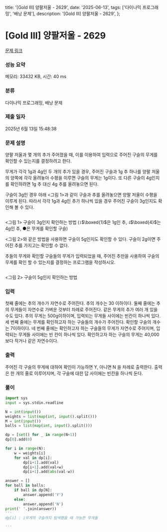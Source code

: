   title: '[Gold III] 양팔저울 - 2629',
  date: '2025-06-13',
  tags: ['다이나믹 프로그래밍', '배낭 문제'],
  description: '[Gold III] 양팔저울 - 2629',
};

# [Gold III] 양팔저울 - 2629 

[문제 링크](https://www.acmicpc.net/problem/2629) 

### 성능 요약

메모리: 33432 KB, 시간: 40 ms

### 분류

다이나믹 프로그래밍, 배낭 문제

### 제출 일자

2025년 6월 13일 15:48:38

### 문제 설명

양팔 저울과 몇 개의 추가 주어졌을 때, 이를 이용하여 입력으로 주어진 구슬의 무게를 확인할 수 있는지를 결정하려고 한다.

무게가 각각 1g과 4g인 두 개의 추가 있을 경우, 주어진 구슬과 1g 추 하나를 양팔 저울의 양쪽에 각각 올려놓아 수평을 이루면 구슬의 무게는 1g이다. 또 다른 구슬이 4g인지를 확인하려면 1g 추 대신 4g 추를 올려놓으면 된다.

구슬이 3g인 경우 아래 <그림 1>과 같이 구슬과 추를 올려놓으면 양팔 저울이 수평을 이루게 된다. 따라서 각각 1g과 4g인 추가 하나씩 있을 경우 주어진 구슬이 3g인지도 확인해 볼 수 있다.

<p ><img alt="" src="https://upload.acmicpc.net/ce5b29f5-9e03-473b-97db-ce9fd740fde2/-/preview/" ></p>

<p ><그림 1> 구슬이 3g인지 확인하는 방법 (<mjx-container class="MathJax" jax="CHTML" ><mjx-math class="MJX-TEX" aria-hidden="true"><mjx-menclose><mjx-box ><mjx-texatom texclass="ORD"><mjx-mstyle><mjx-texatom texclass="ORD"><mjx-mn class="mjx-n"><mjx-c class="mjx-c31"></mjx-c></mjx-mn></mjx-texatom></mjx-mstyle></mjx-texatom></mjx-box></mjx-menclose></mjx-math><mjx-assistive-mml unselectable="on" display="inline"><math xmlns="http://www.w3.org/1998/Math/MathML"><menclose notation="box"><mrow data-mjx-texclass="ORD"><mstyle display scriptlevel="0"><mrow data-mjx-texclass="ORD"><mn>1</mn></mrow></mstyle></mrow></menclose></math></mjx-assistive-mml><span aria-hidden="true" class="no-mathjax mjx-copytext">$\boxed{1}$</span></mjx-container>은 1g인 추, <mjx-container class="MathJax" jax="CHTML" ><mjx-math class="MJX-TEX" aria-hidden="true"><mjx-menclose><mjx-box ><mjx-texatom texclass="ORD"><mjx-mstyle><mjx-texatom texclass="ORD"><mjx-mn class="mjx-n"><mjx-c class="mjx-c34"></mjx-c></mjx-mn></mjx-texatom></mjx-mstyle></mjx-texatom></mjx-box></mjx-menclose></mjx-math><mjx-assistive-mml unselectable="on" display="inline"><math xmlns="http://www.w3.org/1998/Math/MathML"><menclose notation="box"><mrow data-mjx-texclass="ORD"><mstyle display scriptlevel="0"><mrow data-mjx-texclass="ORD"><mn>4</mn></mrow></mstyle></mrow></menclose></math></mjx-assistive-mml><span aria-hidden="true" class="no-mathjax mjx-copytext">$\boxed{4}$</span></mjx-container>는 4g인 추, ●은 무게를 확인할 구슬)</p>

<그림 2>와 같은 방법을 사용하면 구슬이 5g인지도 확인할 수 있다. 구슬이 2g이면 주어진 추를 가지고는 확인할 수 없다.

추들의 무게와 확인할 구슬들의 무게가 입력되었을 때, 주어진 추만을 사용하여 구슬의 무게를 확인 할 수 있는지를 결정하는 프로그램을 작성하시오.

<p ><img alt="" src="https://upload.acmicpc.net/883fb22a-7516-46e1-937d-2ddc4df94572/-/preview/" ></p>

<p ><그림 2> 구슬이 5g인지 확인하는 방법</p>

### 입력 

 첫째 줄에는 추의 개수가 자연수로 주어진다. 추의 개수는 30 이하이다. 둘째 줄에는 추의 무게들이 자연수로 가벼운 것부터 차례로 주어진다. 같은 무게의 추가 여러 개 있을 수도 있다. 추의 무게는 500g이하이며, 입력되는 무게들 사이에는 빈칸이 하나씩 있다. 세 번째 줄에는 무게를 확인하고자 하는 구슬들의 개수가 주어진다. 확인할 구슬의 개수는 7이하이다. 네 번째 줄에는 확인하고자 하는 구슬들의 무게가 자연수로 주어지며, 입력되는 무게들 사이에는 빈 칸이 하나씩 있다. 확인하고자 하는 구슬의 무게는 40,000보다 작거나 같은 자연수이다.

### 출력 

 주어진 각 구슬의 무게에 대하여 확인이 가능하면 Y, 아니면 N 을 차례로 출력한다. 출력은 한 개의 줄로 이루어지며, 각 구슬에 대한 답 사이에는 빈칸을 하나씩 둔다.

### 풀이
```python
import sys
input = sys.stdin.readline

N = int(input())
weights = list(map(int, input().split()))
M = int(input())
balls = list(map(int, input().split()))

dp = [set() for _ in range(N+1)]
dp[0].add(0)

for i in range(N):
    w = weights[i]
    for val in dp[i]:
        dp[i+1].add(val)
        dp[i+1].add(val+w)
        dp[i+1].add(abs(val-w))

answer = []
for ball in balls:
    if ball in dp[N]:
        answer.append('Y')
    else:
        answer.append('N')
print(' '.join(answer))
'''
dp[i] : i무게의 구슬까지 탐색했을 때 가능한 무게들

'''
```
